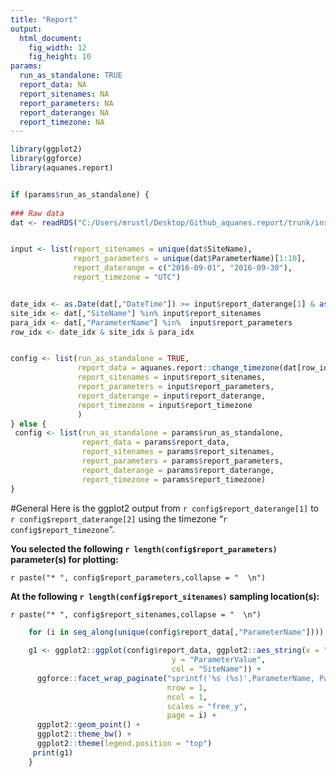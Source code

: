 ---
title: "Report"
output:
  html_document:
    fig_width: 12
    fig_height: 10
params:
  run_as_standalone: TRUE
  report_data: NA
  report_sitenames: NA
  report_parameters: NA
  report_daterange: NA
  report_timezone: NA
---

```{r, echo=FALSE, results='hide', message=FALSE, warning=FALSE}
library(ggplot2)
library(ggforce)
library(aquanes.report)


if (params$run_as_standalone) {
  
### Raw data
dat <- readRDS("C:/Users/mrustl/Desktop/Github_aquanes.report/trunk/inst/shiny/timeseries/data/haridwar_raw_list.Rds")


input <- list(report_sitenames = unique(dat$SiteName),
              report_parameters = unique(dat$ParameterName)[1:10],
              report_daterange = c("2016-09-01", "2016-09-30"),
              report_timezone = "UTC")


date_idx <- as.Date(dat[,"DateTime"]) >= input$report_daterange[1] & as.Date(dat[,"DateTime"]) <= input$report_daterange[2]
site_idx <- dat[,"SiteName"] %in% input$report_sitenames
para_idx <- dat[,"ParameterName"] %in%  input$report_parameters
row_idx <- date_idx & site_idx & para_idx


config <- list(run_as_standalone = TRUE,
               report_data = aquanes.report::change_timezone(dat[row_idx,],tz = input$report_timezone), 
               report_sitenames = input$report_sitenames,
               report_parameters = input$report_parameters,
               report_daterange = input$report_daterange,
               report_timezone = input$report_timezone
               )
} else {
 config <- list(run_as_standalone = params$run_as_standalone,
                report_data = params$report_data,
                report_sitenames = params$report_sitenames,
                report_parameters = params$report_parameters,
                report_daterange = params$report_daterange,
                report_timezone = params$report_timezone)
}

```

#General 
Here is the ggplot2 output from `r config$report_daterange[1]` to  `r config$report_daterange[2]`
using the timezone "`r config$report_timezone`".

**You selected the following `r length(config$report_parameters)` parameter(s) for plotting:**

`r paste("* ", config$report_parameters,collapse = "  \n")`


**At the following `r length(config$report_sitenames)` sampling location(s):**

`r paste("* ", config$report_sitenames,collapse = "  \n")`



```{r, fig.width=12, fig.height=7, echo=FALSE}

    for (i in seq_along(unique(config$report_data[,"ParameterName"]))) {
    
    g1 <- ggplot2::ggplot(config$report_data, ggplot2::aes_string(x = "DateTime",
                                    y = "ParameterValue",
                                    col = "SiteName")) +
      ggforce::facet_wrap_paginate("sprintf('%s (%s)',ParameterName, ParameterUnit)",
                                   nrow = 1,
                                   ncol = 1,
                                   scales = "free_y",
                                   page = i) +
      ggplot2::geom_point() +
      ggplot2::theme_bw() +
      ggplot2::theme(legend.position = "top")
     print(g1) 
    }
```

